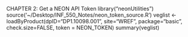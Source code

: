 CHAPTER 2: Get a NEON API Token
library("neonUtilities")
source('~/Desktop/INF_550_Notes/neon_token_source.R')
veglist <- loadByProduct(dpID="DP1.10098.001", site="WREF", package="basic", check.size=FALSE, token = NEON_TOKEN)
summary(veglist)
